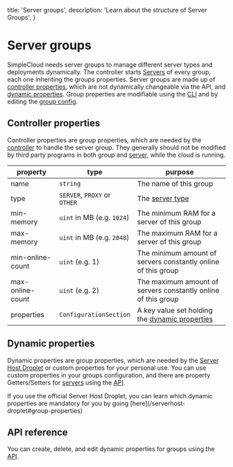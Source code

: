   title: 'Server groups',
  description:
    'Learn about the structure of Server Groups',
}

# Server groups
SimpleCloud needs server groups to manage different server types and deployments dynamically. The controller starts [Servers](/server) of every group, each one inheriting the groups properties.
Server groups are made up of [controller properties](#controller-properties), which are not dynamically changeable via the API, and [dynamic properties](#dynamic-properties).
Group properties are modifiable using the [CLI](/cli#server-group) and by editing the [group config](/structure).

## Controller properties
Controller properties are group properties, which are needed by the [controller](/controller) to handle the server group.
They generally should not be modified by third party programs in both group and [server](/server), while the cloud is running.

| property | type | purpose |
| -------- | ------ | ------- |
| name | `string` | The name of this group |
| type | `SERVER`, `PROXY` or `OTHER` | The [server type](/server#type) |
| min-memory | `uint` in MB (e.g. `1024`) | The minimum RAM for a server of this group |
| max-memory | `uint` in MB (e.g. `2048`) | The maximum RAM for a server of this group |
| min-online-count | `uint` (e.g. 1) | The minimum amount of servers constantly online of this group |
| max-online-count | `uint` (e.g. 2) | The maximum amount of servers constantly online of this group |
| properties | `ConfigurationSection` | A key value set holding the [dynamic properties](#dynamic-properties) |

## Dynamic properties
Dynamic properties are group properties, which are needed by the [Server Host Droplet](/serverhost-droplet) or custom properties for your personal use. You can use
custom properties in your groups configuration, and there are property Getters/Setters for [servers](/server) using the [API](/api).

<Note>
    If you use the official Server Host Droplet, you can learn which dynamic properties are mandatory for you by going [here](/serverhost-droplet#group-properties)
</Note>

## API reference
You can create, delete, and edit dynamic properties for groups using the [API](/api#server-group).